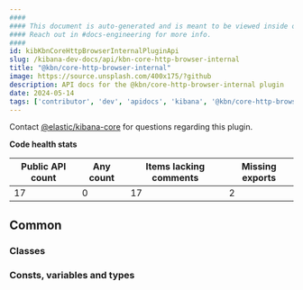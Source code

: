 ```yaml
---
####
#### This document is auto-generated and is meant to be viewed inside our experimental, new docs system.
#### Reach out in #docs-engineering for more info.
####
id: kibKbnCoreHttpBrowserInternalPluginApi
slug: /kibana-dev-docs/api/kbn-core-http-browser-internal
title: "@kbn/core-http-browser-internal"
image: https://source.unsplash.com/400x175/?github
description: API docs for the @kbn/core-http-browser-internal plugin
date: 2024-05-14
tags: ['contributor', 'dev', 'apidocs', 'kibana', '@kbn/core-http-browser-internal']
---
```




Contact [@elastic/kibana-core](https://github.com/orgs/elastic/teams/kibana-core) for questions regarding this plugin.

**Code health stats**

| Public API count  | Any count | Items lacking comments | Missing exports |
|-------------------|-----------|------------------------|-----------------|
| 17 | 0 | 17 | 2 |

## Common

### Classes
<DocDefinitionList data={kbnCoreHttpBrowserInternalObj.common.classes}/>

### Consts, variables and types
<DocDefinitionList data={kbnCoreHttpBrowserInternalObj.common.misc}/>

